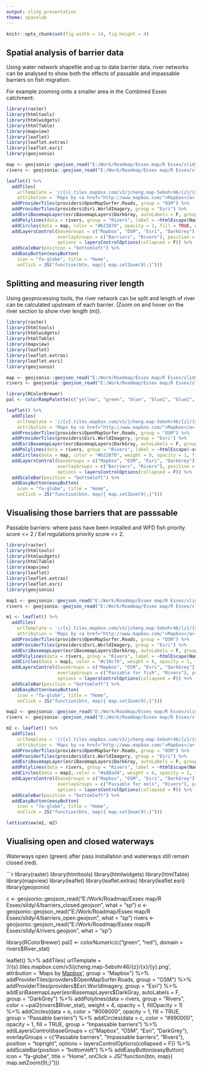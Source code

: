 ---
output: slidy_presentation
theme: spacelab
---

```{r setup, include = FALSE}
knitr::opts_chunk$set(fig.width = 14, fig.height = 4)
```


## Spatial analysis of barrier data

Using water network shapefile and up to date barrier data, river networks can be analysed to show both the effects of passable and impassable barriers on fish migration.

For example zooming onto a smaller area in the Combined Essex catchment:

```{r echo = FALSE, warning = FALSE, message=FALSE}
library(raster)
library(htmltools)
library(htmlwidgets)
library(htmlTable)
library(mapview)
library(leaflet)
library(leaflet.extras)
library(leaflet.esri)
library(geojsonio)

map <- geojsonio::geojson_read("E:/Work/Roadmap/Essex map/R Essex/slidy/1/barriers.geojson", what = "sp")
rivers <- geojsonio::geojson_read("E:/Work/Roadmap/Essex map/R Essex/slidy/1/rivers.geojson", what = "sp")

leaflet() %>%
  addTiles(
    urlTemplate = '//{s}.tiles.mapbox.com/v3/jcheng.map-5ebohr46/{z}/{x}/{y}.png',
    attribution = 'Maps by <a href="http://www.mapbox.com/">Mapbox</a>', group = "Mapbox") %>%
  addProviderTiles(providers$OpenMapSurfer.Roads, group = "OSM") %>%
  addProviderTiles(providers$Esri.WorldImagery, group = "Esri") %>%
  addEsriBasemapLayer(esriBasemapLayers$DarkGray, autoLabels = F, group = "DarkGrey") %>%
  addPolylines(data = rivers, group = "Rivers", label = ~htmlEscape(Name), color = "#2870b2", weight = 4, opacity = 1, fillOpacity = 1) %>%
  addCircles(data = map, color = "#b22870", opacity = 1, fill = TRUE, group = "Barriers") %>%
  addLayersControl(baseGroups = c("Mapbox", "OSM", "Esri", "DarkGrey"), 
                   overlayGroups = c("Barriers", "Rivers"), position = "topright",
                   options = layersControlOptions(collapsed = F)) %>%
  addScaleBar(position = "bottomleft") %>%
  addEasyButton(easyButton(
    icon = "fa-globe", title = "Home",
    onClick = JS("function(btn, map){ map.setZoom(9);}")))
```


## Splitting and measuring river length

Using geoprocessing tools, the river network can be split and length of river can be calculated upstream of each barrier. (Zoom on and hover on the river section to show river length (m)).

```{r echo = FALSE, warning = FALSE, message=FALSE}
library(raster)
library(htmltools)
library(htmlwidgets)
library(htmlTable)
library(mapview)
library(leaflet)
library(leaflet.extras)
library(leaflet.esri)
library(geojsonio)

map <- geojsonio::geojson_read("E:/Work/Roadmap/Essex map/R Essex/slidy/2/barrier_snapped.geojson", what = "sp")
rivers <- geojsonio::geojson_read("E:/Work/Roadmap/Essex map/R Essex/slidy/2/func_rivers.geojson", what = "sp")

library(RColorBrewer)
pal <- colorRampPalette(c("yellow", "green", "blue", "blue1", "blue2", "blue3", "red", "purple", "pink", "orange", "black", "grey", "brown", "lightcoral", "lightgreen", "lightsalmon", "lightslateblue"))

leaflet() %>%
  addTiles(
    urlTemplate = '//{s}.tiles.mapbox.com/v3/jcheng.map-5ebohr46/{z}/{x}/{y}.png',
    attribution = 'Maps by <a href="http://www.mapbox.com/">Mapbox</a>', group = "Mapbox") %>%
  addProviderTiles(providers$OpenMapSurfer.Roads, group = "OSM") %>%
  addProviderTiles(providers$Esri.WorldImagery, group = "Esri") %>%
  addEsriBasemapLayer(esriBasemapLayers$DarkGray, autoLabels = F, group = "DarkGrey") %>%
  addPolylines(data = rivers, group = "Rivers", label = ~htmlEscape(~as.character(batDis2Mth)), color = ~pal(rivers$batNetID), weight = 4, opacity = 1, fillOpacity = 1) %>%
  addCircles(data = map, color = "#b22870", weight = 8, opacity = 1, fill = TRUE, group = "Barriers") %>%
  addLayersControl(baseGroups = c("Mapbox", "OSM", "Esri", "DarkGrey"), 
                   overlayGroups = c("Barriers", "Rivers"), position = "topright",
                   options = layersControlOptions(collapsed = F)) %>%
  addScaleBar(position = "bottomleft") %>%
  addEasyButton(easyButton(
    icon = "fa-globe", title = "Home",
    onClick = JS("function(btn, map){ map.setZoom(9);}")))
```


## Visualising those barriers that are passsable

Passable barriers: where pass have been installed and WFD fish priority score <= 2 / Eel regulations priority score <= 2.

```{r echo = FALSE, warning = FALSE, message=FALSE}
library(raster)
library(htmltools)
library(htmlwidgets)
library(htmlTable)
library(mapview)
library(leaflet)
library(leaflet.extras)
library(leaflet.esri)
library(geojsonio)

map1 <- geojsonio::geojson_read("E:/Work/Roadmap/Essex map/R Essex/slidy/3/passable_fish.geojson", what = "sp")
rivers <- geojsonio::geojson_read("E:/Work/Roadmap/Essex map/R Essex/slidy/3/func_rivers.geojson", what = "sp")

m1 <- leaflet() %>%
  addTiles(
    urlTemplate = '//{s}.tiles.mapbox.com/v3/jcheng.map-5ebohr46/{z}/{x}/{y}.png',
    attribution = 'Maps by <a href="http://www.mapbox.com/">Mapbox</a>', group = "Mapbox") %>%
  addProviderTiles(providers$OpenMapSurfer.Roads, group = "OSM") %>%
  addProviderTiles(providers$Esri.WorldImagery, group = "Esri") %>%
  addEsriBasemapLayer(esriBasemapLayers$DarkGray, autoLabels = F, group = "DarkGrey") %>%
  addPolylines(data = rivers, group = "Rivers", label = ~htmlEscape(Name), color = "#2870b2", weight = 4, opacity = 1, fillOpacity = 1) %>%
  addCircles(data = map1, color = "#c10c79", weight = 6, opacity = 1, fill = TRUE, group = "Passable for fish") %>%
  addLayersControl(baseGroups = c("Mapbox", "OSM", "Esri", "DarkGrey"), 
                   overlayGroups = c("Passable for fish", "Rivers"), position = "topright",
                   options = layersControlOptions(collapsed = F)) %>%
  addScaleBar(position = "bottomleft") %>%
  addEasyButton(easyButton(
    icon = "fa-globe", title = "Home",
    onClick = JS("function(btn, map){ map.setZoom(9);}")))

map2 <- geojsonio::geojson_read("E:/Work/Roadmap/Essex map/R Essex/slidy/3/passable_eel.geojson", what = "sp")
rivers <- geojsonio::geojson_read("E:/Work/Roadmap/Essex map/R Essex/slidy/3/func_rivers.geojson", what = "sp")

m2 <- leaflet() %>%
  addTiles(
    urlTemplate = '//{s}.tiles.mapbox.com/v3/jcheng.map-5ebohr46/{z}/{x}/{y}.png',
    attribution = 'Maps by <a href="http://www.mapbox.com/">Mapbox</a>', group = "Mapbox") %>%
  addProviderTiles(providers$OpenMapSurfer.Roads, group = "OSM") %>%
  addProviderTiles(providers$Esri.WorldImagery, group = "Esri") %>%
  addEsriBasemapLayer(esriBasemapLayers$DarkGray, autoLabels = F, group = "DarkGrey") %>%
  addPolylines(data = rivers, group = "Rivers", label = ~htmlEscape(Name), color = "#2870b2", weight = 4, opacity = 1, fillOpacity = 1) %>%
  addCircles(data = map2, color = "#a88ad4", weight = 6, opacity = 1, fill = TRUE, group = "Passable for eels") %>%
  addLayersControl(baseGroups = c("Mapbox", "OSM", "Esri", "DarkGrey"), 
                   overlayGroups = c("Passable for eels", "Rivers"), position = "topright",
                   options = layersControlOptions(collapsed = F)) %>%
  addScaleBar(position = "bottomleft") %>%
  addEasyButton(easyButton(
    icon = "fa-globe", title = "Home",
    onClick = JS("function(btn, map){ map.setZoom(9);}")))

latticeView(m1, m2)
```


## Viualising open and closed waterways

Waterways open (green) after pass installation and waterways still remain closed (red).

```{r echo = FALSE, warning = FALSE, message=FALSE}
library(raster)
library(htmltools)
library(htmlwidgets)
library(htmlTable)
library(mapview)
library(leaflet)
library(leaflet.extras)
library(leaflet.esri)
library(geojsonio)

c <- geojsonio::geojson_read("E:/Work/Roadmap/Essex map/R Essex/slidy/4/barriers_closed.geojson", what = "sp")
o <- geojsonio::geojson_read("E:/Work/Roadmap/Essex map/R Essex/slidy/4/barriers_open.geojson", what = "sp")
rivers <- geojsonio::geojson_read("E:/Work/Roadmap/Essex map/R Essex/slidy/4/rivers.geojson", what = "sp")

library(RColorBrewer)
pal2 <- colorNumeric(c("green", "red"), domain = rivers$River_stat)

leaflet() %>%
  addTiles(
    urlTemplate = '//{s}.tiles.mapbox.com/v3/jcheng.map-5ebohr46/{z}/{x}/{y}.png',
    attribution = 'Maps by <a href="http://www.mapbox.com/">Mapbox</a>', group = "Mapbox") %>%
  addProviderTiles(providers$OpenMapSurfer.Roads, group = "OSM") %>%
  addProviderTiles(providers$Esri.WorldImagery, group = "Esri") %>%
  addEsriBasemapLayer(esriBasemapLayers$DarkGray, autoLabels = F, group = "DarkGrey") %>%
  addPolylines(data = rivers, group = "Rivers", color = ~pal2(rivers$River_stat), weight = 4, opacity = 1, fillOpacity = 1) %>%
  addCircles(data = o, color = "#008000", opacity = 1, fill = TRUE, group = "Passable barriers") %>%
  addCircles(data = c, color = "#990000", opacity = 1, fill = TRUE, group = "Impassable barriers") %>%
  addLayersControl(baseGroups = c("Mapbox", "OSM", "Esri", "DarkGrey"), 
                   overlayGroups = c("Passable barriers", "Impassable barriers", "Rivers"), position = "topright",
                   options = layersControlOptions(collapsed = F)) %>%
  addScaleBar(position = "bottomleft") %>%
  addEasyButton(easyButton(
    icon = "fa-globe", title = "Home",
    onClick = JS("function(btn, map){ map.setZoom(9);}")))